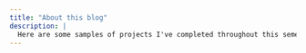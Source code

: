 ```yaml
---
title: "About this blog"
description: |
  Here are some samples of projects I've completed throughout this semester.
---
```


